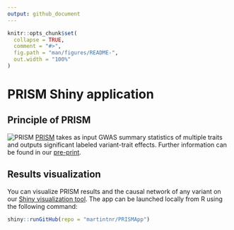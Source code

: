```yaml
---
output: github_document
---
```


<!-- README.md is generated from README.Rmd. Please edit that file -->

```r
knitr::opts_chunk$set(
  collapse = TRUE,
  comment = "#>",
  fig.path = "man/figures/README-",
  out.width = "100%"
)
```

# PRISM Shiny application

<!-- badges: start -->
<!-- badges: end -->

## Principle of PRISM

![PRISM](Github_Fig.png)
[PRISM](https://github.com/martintnr/PRISM) takes as input GWAS summary statistics of multiple traits and outputs significant labeled variant-trait effects. Further information can be found in our [pre-print](https://doi.org/10.1101/2024.06.01.24308193).

## Results visualization

You can visualize PRISM results and the causal network of any variant on our [Shiny visualization tool](https://verbam01.shinyapps.io/PRISM/). The app can be launched locally from R using the following command:
``` r
shiny::runGitHub(repo = "martintnr/PRISMApp")
```

